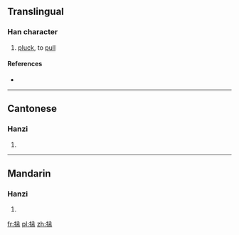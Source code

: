 ==Translingual==

===Han character===
{{Han char|rn=64|rad=手|as=08|sn=11|four=|canj=手弓木廿 (QNDT)|ids=⿰[[扌]][[孟]]}}

# {{context|Cantonese}} [[pluck]], to [[pull]]

====References====
* {{Han ref|kx=0440.181|hdz=31909.041|uh=63B9|ud=25529}}

----

==Cantonese==

===Hanzi===
{{yue-hanzi|jyut=|y=mang1}}

# {{defn|lang=yue|sort=手08}}

----

==Mandarin==

===Hanzi===
{{cmn-hanzi|pin=|wg=}}

# {{defn|lang=cmn|sort=手08}}

[[fr:掹]]
[[pl:掹]]
[[zh:掹]]